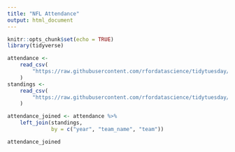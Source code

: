 ```yaml
---
title: "NFL Attendance"
output: html_document
---
```


```r
knitr::opts_chunk$set(echo = TRUE)
library(tidyverse)
```




```r
attendance <-
    read_csv(
        "https://raw.githubusercontent.com/rfordatascience/tidytuesday/master/data/2020/2020-02-04/attendance.csv"
    )
standings <-
    read_csv(
        "https://raw.githubusercontent.com/rfordatascience/tidytuesday/master/data/2020/2020-02-04/standings.csv"
    )

attendance_joined <- attendance %>%
    left_join(standings,
              by = c("year", "team_name", "team"))

attendance_joined
```

